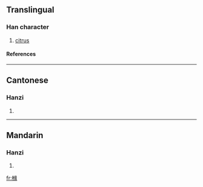{{see|櫞}}

==Translingual==
===Han character===
{{Han char|rn=75|rad=木|as=12|sn=16|four=|canj=木女一人 (DVMO)}}
# [[citrus]]
====References====
{{Han ref|kx=0555.311|hdz=21298.020|uh=6A7C|ud=27260}}

----
==Cantonese==
===Hanzi===
{{yue-hanzi|jyut=|y=yun4}}
# {{defn|Cantonese}}

----
==Mandarin==
===Hanzi===
{{cmn-hanzi|tra=櫞|pin=[[yuán]] ([[yuan2]])|wg=yüan<sup>2</sup>}}
# {{defn|Mandarin}}

[[fr:橼]]